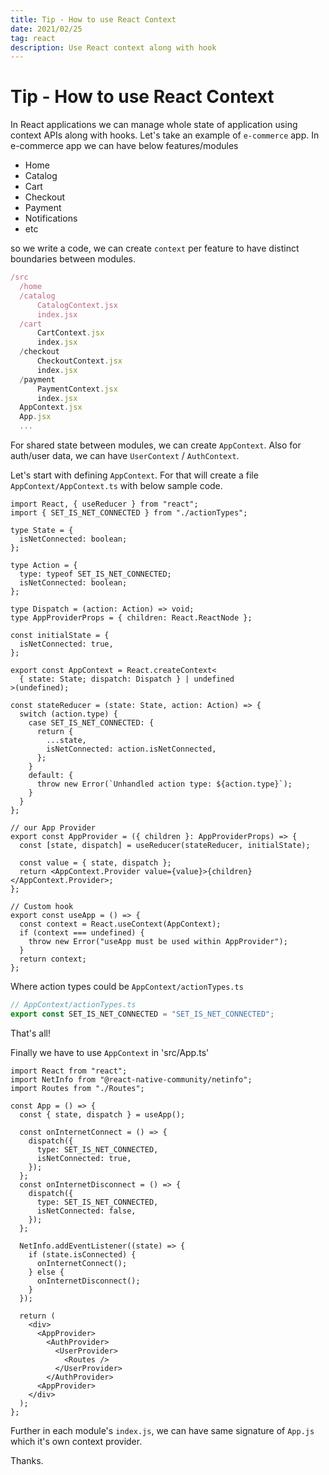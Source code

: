 ```yaml
---
title: Tip - How to use React Context
date: 2021/02/25
tag: react
description: Use React context along with hook
---
```


# Tip - How to use React Context

In React applications we can manage whole state of application using context APIs along with hooks. Let's take an
example of `e-commerce` app. In e-commerce app we can have below features/modules

- Home
- Catalog
- Cart
- Checkout
- Payment
- Notifications
- etc

so we write a code, we can create `context` per feature to have distinct boundaries between modules.

```jsx
/src
  /home
  /catalog
      CatalogContext.jsx
      index.jsx
  /cart
      CartContext.jsx
      index.jsx
  /checkout
      CheckoutContext.jsx
      index.jsx
  /payment
      PaymentContext.jsx
      index.jsx
  AppContext.jsx
  App.jsx
  ...

```

For shared state between modules, we can create `AppContext`.
Also for auth/user data, we can have `UserContext` / `AuthContext`.

Let's start with defining `AppContext`. For that will create a file `AppContext/AppContext.ts` with below sample code.

```tsx
import React, { useReducer } from "react";
import { SET_IS_NET_CONNECTED } from "./actionTypes";

type State = {
  isNetConnected: boolean;
};

type Action = {
  type: typeof SET_IS_NET_CONNECTED;
  isNetConnected: boolean;
};

type Dispatch = (action: Action) => void;
type AppProviderProps = { children: React.ReactNode };

const initialState = {
  isNetConnected: true,
};

export const AppContext = React.createContext<
  { state: State; dispatch: Dispatch } | undefined
>(undefined);

const stateReducer = (state: State, action: Action) => {
  switch (action.type) {
    case SET_IS_NET_CONNECTED: {
      return {
        ...state,
        isNetConnected: action.isNetConnected,
      };
    }
    default: {
      throw new Error(`Unhandled action type: ${action.type}`);
    }
  }
};

// our App Provider
export const AppProvider = ({ children }: AppProviderProps) => {
  const [state, dispatch] = useReducer(stateReducer, initialState);

  const value = { state, dispatch };
  return <AppContext.Provider value={value}>{children}</AppContext.Provider>;
};

// Custom hook
export const useApp = () => {
  const context = React.useContext(AppContext);
  if (context === undefined) {
    throw new Error("useApp must be used within AppProvider");
  }
  return context;
};
```

Where action types could be `AppContext/actionTypes.ts`

```ts
// AppContext/actionTypes.ts
export const SET_IS_NET_CONNECTED = "SET_IS_NET_CONNECTED";
```

That's all!

Finally we have to use `AppContext` in 'src/App.ts'

```tsx
import React from "react";
import NetInfo from "@react-native-community/netinfo";
import Routes from "./Routes";

const App = () => {
  const { state, dispatch } = useApp();

  const onInternetConnect = () => {
    dispatch({
      type: SET_IS_NET_CONNECTED,
      isNetConnected: true,
    });
  };
  const onInternetDisconnect = () => {
    dispatch({
      type: SET_IS_NET_CONNECTED,
      isNetConnected: false,
    });
  };

  NetInfo.addEventListener((state) => {
    if (state.isConnected) {
      onInternetConnect();
    } else {
      onInternetDisconnect();
    }
  });

  return (
    <div>
      <AppProvider>
        <AuthProvider>
          <UserProvider>
            <Routes />
          </UserProvider>
        </AuthProvider>
      <AppProvider>
    </div>
  );
};
```

Further in each module's `index.js`, we can have same signature of `App.js` which it's own context provider.

Thanks.
